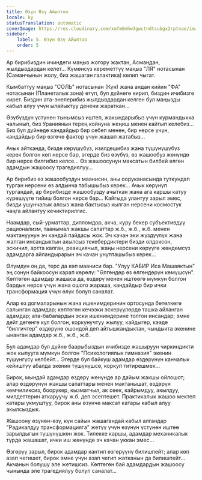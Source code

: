 ```yaml
---
title: Өзүн Өзү Айыптоо
locale: ky
statusTranslation: automatic
coverImage: https://res.cloudinary.com/xmfm6mhw3gwctndtcubgx2rptnae/image/upload/v1740468922/small_cover_tratado_de_psicologia_revolucionaria_a4c0dca4e0.webp
sidebar:
    label: 5. Өзүн Өзү Айыптоо
    order: 5
---
```

Ар бирибиздин ичиндеги маңыз жогору жактан, Асмандан, жылдыздардан келет... Күмөнсүз кереметтүү маңыз "ЛЯ" нотасынан (Саманчынын жолу, биз жашаган галактика) келип чыгат.

Кымбаттуу маңыз "СОЛЬ" нотасынан (Күн) жана андан кийин "ФА" нотасынан (Планеталык зона) өтүп, бул дүйнөгө кирип, биздин ичибизге кирет. Биздин ата-энелерибиз жылдыздардан келген бул маңызды кабыл алуу үчүн ылайыктуу денени жараткан...

Өзүбүздүн үстүнөн тынымсыз иштеп, жакындарыбыз үчүн курмандыкка чалынып, биз Ураниянын терең койнуна жеңиш менен кайтып келебиз... Биз бул дүйнөдө кандайдыр бир себеп менен, бир нерсе үчүн, кандайдыр бир өзгөчө фактор үчүн жашап жатабыз...

Ачык айтканда, бизде көрүшүбүз, изилдешибиз жана түшүнүшүбүз керек болгон көп нерсе бар, эгерде биз өзүбүз, өз жашообуз жөнүндө бир нерсе билгибиз келсе... Өз жашоосунун максатын билбей өлгөн адамдын жашоосу трагедиялуу...

Ар бирибиз өз жашообуздун маанисин, аны ооруканасында туткундап турган нерсени өз алдынча табышыбыз керек... Ачык көрүнүп тургандай, ар бирибизде жашообузду ачыткан жана ага каршы катуу күрөшүүгө тийиш болгон нерсе бар... Кайгыда улантуу зарыл эмес, бизди ушунчалык алсыз жана бактысыз кылган нерсени космостук чаңга айлантуу кечиктирилгис.

Наамдар, сый-урматтар, дипломдор, акча, куру бекер субъективдүү рационализм, таанымал жакшы сапаттар ж.б., ж.б., ж.б. менен мактануунун эч кандай пайдасы жок. Эч качан эки жүздүүлүк жана жалган инсандыктын акылсыз текебердиктери бизди олдоксон, эскичил, артта калган, реакциячыл, жаңы нерсени көрүүгө жөндөмсүз адамдарга айландырарын эч качан унутпашыбыз керек...

Өлүмдүн оң да, терс да көп мааниси бар. "Улуу КАБИР Иса Машаяктын" эң сонун байкоосун карап көрөлү: "Өлгөндөр өз өлгөндөрүн көмүшсүн". Көптөгөн адамдар жашаса да, өздөрү менен иштөөгө мүмкүн болгон бардык нерсе үчүн жана ошого жараша, кандайдыр бир ички трансформация үчүн өлүк болуп саналат.

Алар өз догмаларынын жана ишенимдеринин ортосунда бөтөлкөгө салынган адамдар; көптөгөн кечээки эскерүүлөрдө ташка айланган адамдар; ата-бабалардын эски ишенимдерине толгон инсандар; эмне дейт дегенге кул болгон, коркунучтуу жылуу, кайдыгер, кээде "билгичтер" өздөрүнө ошондой деп айтышкандыктан, чындыкта экенине ынанган адамдар ж.б., ж.б., ж.б.

Бул адамдар бул дүйнө баарыбыздын ичибизде жашыруун чиркиндикти жок кылууга мүмкүн болгон "Психологиялык гимназия" экенин түшүнгүсү келбейт... Эгерде бул байкуш адамдар өздөрүнүн канчалык кейиштүү абалда экенин түшүнүшсө, коркуп титирешмек...

Бирок, мындай адамдар өздөрү жөнүндө ар дайым жакшы ойлошот; алар өздөрүнүн жакшы сапаттары менен мактанышат, өздөрүн кемчиликсиз, боорукер, кызматчыл, ак сөөк, кайрымдуу, акылдуу, милдеттерин аткаруучу ж.б. деп эсептешет. Практикалык жашоо мектеп катары укмуштуу, бирок аны өзүнчө максат катары кабыл алуу акылсыздык.

Жашоону өзүнөн-өзү, күн сайын жашагандай кабыл алгандар "Радикалдуу трансформацияга" жетүү үчүн өзүнүн үстүнөн иштөө зарылдыгын түшүнүшкөн жок. Тилекке каршы, адамдар механикалык түрдө жашашат, ички иш жөнүндө эч качан уккан эмес...

Өзгөрүү зарыл, бирок адамдар кантип өзгөрүүнү билишпейт; алар көп азап чегишет, бирок эмне үчүн азап чегип жатканын да билишпейт... Акчанын болушу эле жетишсиз. Көптөгөн бай адамдардын жашоосу чынында эле трагедиялуу болуп саналат...

